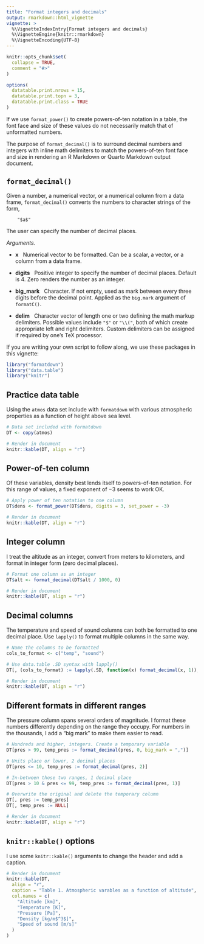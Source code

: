 ```yaml
---
title: "Format integers and decimals"
output: rmarkdown::html_vignette
vignette: >
  %\VignetteIndexEntry{Format integers and decimals}
  %\VignetteEngine{knitr::rmarkdown}
  %\VignetteEncoding{UTF-8}
---
```


```r
knitr::opts_chunk$set(
  collapse = TRUE,
  comment = "#>"
)

options(
  datatable.print.nrows = 15,
  datatable.print.topn = 3,
  datatable.print.class = TRUE
)
```

If we use `format_power()` to create powers-of-ten notation in a table, the  font face and size of these values do not necessarily match that of unformatted numbers. 

The purpose of `format_decimal()` is to surround decimal numbers and integers with inline math delimiters to match the powers-of-ten font face and size in rendering an R Markdown or Quarto Markdown output document. 







## `format_decimal()`

Given a number, a numerical vector, or a numerical column from a data frame, `format_decimal()` converts the numbers to character strings of the form, 

        "$a$" 
 
The user can specify the number of decimal places. 

*Arguments.*

- **x** &nbsp; Numerical vector to be formatted. Can be a scalar, a vector, or a column from a data frame. 

- **digits** &nbsp; Positive integer to specify the number of decimal places.  Default is 4. Zero renders the number as an integer. 

- **big_mark** &nbsp; Character. If not empty, used as mark between every three digits before the decimal point. Applied as the `big.mark` argument of `formatC()`.

- **delim** &nbsp; Character vector of length one or two defining the math markup delimiters. Possible values include `"$"` or `"\\("`, both of which create appropriate left and right delimiters. Custom delimiters can be assigned if required by one's TeX processor. 

If you are writing your own script to follow along, we use these packages in this vignette:

```r
library("formatdown")
library("data.table")
library("knitr")
```






## Practice data table

Using the `atmos` data set include with `formatdown` with various atmospheric properties as a function of height above sea level. 

```r
# Data set included with formatdown
DT <- copy(atmos)

# Render in document
knitr::kable(DT, align = "r")
```




## Power-of-ten column 

Of these variables, density best lends itself to powers-of-ten notation. For this range of values, a fixed exponent of $-3$ seems to work OK. 

```r
# Apply power of ten notation to one column
DT$dens <- format_power(DT$dens, digits = 3, set_power = -3)

# Render in document
knitr::kable(DT, align = "r")
```






## Integer column

I treat the altitude as an integer, convert from meters to kilometers, and format in integer form (zero decimal places). 

```r
# Format one column as an integer
DT$alt <- format_decimal(DT$alt / 1000, 0)

# Render in document
knitr::kable(DT, align = "r")
```







## Decimal columns

The temperature and speed of sound columns can both be formatted to one decimal place. Use `lapply()` to format multiple columns in the same way. 

```r
# Name the columns to be formatted
cols_to_format <- c("temp", "sound")

# Use data.table .SD syntax with lapply()
DT[, (cols_to_format) := lapply(.SD, function(x) format_decimal(x, 1)), .SDcols = cols_to_format]

# Render in document
knitr::kable(DT, align = "r")
```






## Different formats in different ranges

The pressure column spans several orders of magnitude. I format these numbers differently depending on the range they occupy. For numbers in the thousands, I add a "big mark" to make them easier to read. 

```r
# Hundreds and higher, integers. Create a temporary variable
DT[pres > 99, temp_pres := format_decimal(pres, 0, big_mark = ",")]

# Units place or lower, 2 decimal places
DT[pres <= 10, temp_pres := format_decimal(pres, 2)]

# In-between those two ranges, 1 decimal place
DT[pres > 10 & pres <= 99, temp_pres := format_decimal(pres, 1)]

# Overwrite the original and delete the temporary column
DT[, pres := temp_pres]
DT[, temp_pres := NULL]

# Render in document
knitr::kable(DT, align = "r")
```






## `knitr::kable()` options

I use some `knitr::kable()` arguments to change the header and add a caption. 


```r
# Render in document
knitr::kable(DT,
  align = "r",
  caption = "Table 1. Atmospheric varables as a function of altitude",
  col.names = c(
    "Altitude [km]",
    "Temperature [K]",
    "Pressure [Pa]",
    "Density [kg/m$^3$]",
    "Speed of sound [m/s]"
  )
)
```







